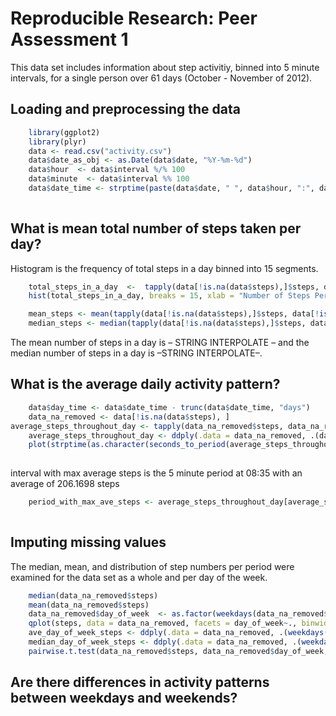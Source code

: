# Reproducible Research: Peer Assessment 1
This data set includes information about step activitiy, binned into 5 minute intervals, for a single person over 61 days (October - November of 2012). 

## Loading and preprocessing the data

```r
    library(ggplot2)
    library(plyr)
    data <- read.csv("activity.csv")
    data$date_as_obj <- as.Date(data$date, "%Y-%m-%d")
    data$hour  <- data$interval %/% 100
    data$minute  <- data$interval %% 100
    data$date_time <- strptime(paste(data$date, " ", data$hour, ":", data$minute, sep = ""), format("%Y-%m-%d %H:%M"))
    
```

## What is mean total number of steps taken per day?

Histogram is the frequency of total steps in a day binned into 15 segments.

```r
    total_steps_in_a_day  <-  tapply(data[!is.na(data$steps),]$steps, data[!is.na(data$steps),]$date_as_obj, sum)
    hist(total_steps_in_a_day, breaks = 15, xlab = "Number of Steps Per Day", main = "Daily Step Frequency (Oct - Nov)")

    mean_steps <- mean(tapply(data[!is.na(data$steps),]$steps, data[!is.na(data$steps),]$date_as_obj, sum))
    median_steps <- median(tapply(data[!is.na(data$steps),]$steps, data[!is.na(data$steps),]$date_as_obj, sum))

```

The mean number of steps in a day is -- STRING INTERPOLATE -- and the median number of steps in a day is --STRING INTERPOLATE--.


## What is the average daily activity pattern?

```r
    data$day_time <- data$date_time - trunc(data$date_time, "days")
    data_na_removed <- data[!is.na(data$steps), ]
average_steps_throughout_day <- tapply(data_na_removed$steps, data_na_removed$date_time - trunc(data_na_removed$date_time, "days"), mean)
    average_steps_throughout_day <- ddply(.data = data_na_removed, .(day_time), summarize, ave_steps = mean(steps))    
    plot(strptime(as.character(seconds_to_period(average_steps_throughout_day$day_time)), format="%HH %MM %SS"), average_steps_throughout_day$ave_steps, type = "l", xlab = "Time of Day", ylab = "Average Number of Steps")
    
```

interval with max average steps is the 5 minute period at 08:35 with an average of 206.1698 steps

```r
    period_with_max_ave_steps <- average_steps_throughout_day[average_steps_throughout_day$ave_steps == max(average_steps_throughout_day$ave_steps), ]$day_time
    
```


## Imputing missing values

The median, mean, and distribution of step numbers per period were examined for the data set as a whole and per day of the week.

```r
    median(data_na_removed$steps)
    mean(data_na_removed$steps)
    data_na_removed$day_of_week  <- as.factor(weekdays(data_na_removed$date_as_obj))
    qplot(steps, data = data_na_removed, facets = day_of_week~., binwidth = 10)
    ave_day_of_week_steps <- ddply(.data = data_na_removed, .(weekdays(date_as_obj)), summarize, ave_steps = mean(steps))
    median_day_of_week_steps <- ddply(.data = data_na_removed, .(weekdays(date_as_obj)), summarize, median_steps = median(steps))
    pairwise.t.test(data_na_removed$steps, data_na_removed$day_of_week, pool.sd = FALSE)

```

## Are there differences in activity patterns between weekdays and weekends?
